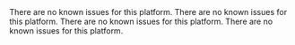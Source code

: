 

<PlatformWrapper platform="ios">
There are no known issues for this platform.
</PlatformWrapper>

<PlatformWrapper platform="macos">
There are no known issues for this platform.
</PlatformWrapper>

<PlatformWrapper platform="windows">
There are no known issues for this platform.
</PlatformWrapper>

<PlatformWrapper platform="electron">
There are no known issues for this platform.
</PlatformWrapper>

<PlatformWrapper platform="web">
    <Web />
</PlatformWrapper>

<PlatformWrapper platform="android">
    <Android />
</PlatformWrapper>

<PlatformWrapper platform="flutter">
    <Flutter />
</PlatformWrapper>

<PlatformWrapper platform="unity">
    <Unity />
</PlatformWrapper>

<PlatformWrapper platform="react-native">
    <ReactNative />
</PlatformWrapper>
